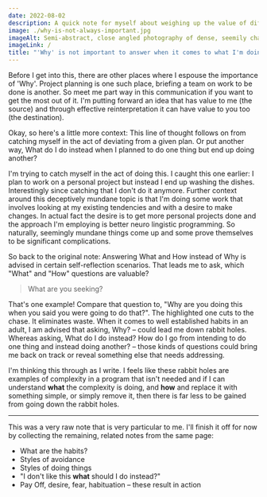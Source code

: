```yaml
---
date: 2022-08-02
description: A quick note for myself about weighing up the value of different habits
image: ./why-is-not-always-important.jpg
imageAlt: Semi-abstract, close angled photography of dense, seemily chaotic writing on paper
imageLink: /
title: "'Why' is not important to answer when it comes to what I'm doing at a given time. On the otherhand, How and What am I doing instead are valuable questions to get into the habit of answering"
---
```


Before I get into this, there are other places where I espouse the importance of 'Why'. Project planning is one such place, briefing a team on work to be done is another. So meet me part way in this communication if you want to get the most out of it. I'm putting forward an idea that has value to me (the source) and through effective reinterpretation it can have value to you too (the destination).

Okay, so here's a little more context: This line of thought follows on from catching myself in the act of deviating from a given plan. Or put another way, What do I do instead when I planned to do one thing but end up doing another?

I'm trying to catch myself in the act of doing this. I caught this one earlier: I plan to work on a personal project but instead I end up washing the dishes. Interestingly since catching that I don't do it anymore. Further context around this deceptively mundane topic is that I'm doing some work that involves looking at my existing tendencies and with a desire to make changes. In actual fact the desire is to get more personal projects done and the approach I'm employing is better neuro lingistic programming. So naturally, seemingly mundane things come up and some prove themselves to be significant complications.

So back to the original note: Answering What and How instead of Why is advised in certain self-reflection scenarios. That leads me to ask, which "What" and "How" questions are valuable?

> What are you seeking?

That's one example! Compare that question to, "Why are you doing this when you said you were going to do that?". The highlighted one cuts to the chase. It eliminates waste. When it comes to well established habits in an adult, I am advised that asking, Why? – could lead me down rabbit holes. Whereas asking, What do I do instead? How do I go from intending to do one thing and instead doing another? – those kinds of questions could bring me back on track or reveal something else that needs addressing.

I'm thinking this through as I write. I feels like these rabbit holes are examples of complexity in a program that isn't needed and if I can understand **what** the complexity is doing, and **how** and replace it with something simple, or simply remove it, then there is far less to be gained from going down the rabbit holes.

---

This was a very raw note that is very particular to me. I'll finish it off for now by collecting the remaining, related notes from the same page:

- What are the habits?
- Styles of avoidance
- Styles of doing things
- "I don't like this **what** should I do instead?"
- Pay Off, desire, fear, habituation – these result in action

